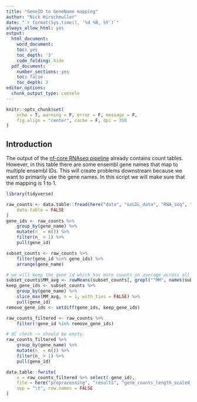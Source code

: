 ```yaml
---
title: "GeneID to GeneName mapping" 
author: "Nick Hirschmuller"
date: "`r format(Sys.time(), '%d %B, %Y')`"
always_allow_html: yes
output:
  html_document:
    word_document:
    toc: yes
    toc_depth: '3'
    code_folding: hide
  pdf_document:
    number_sections: yes
    toc: false
    toc_depth: 3
editor_options: 
  chunk_output_type: console
---
```


```r
knitr::opts_chunk$set(
    echo = T, warning = F, error = F, message = F,
    fig.align = "center", cache = F, dpi = 350
)
```

## **Introduction**
The output of the [nf-core RNAseq pipeline](https://github.com/nf-core/rnaseq) already contains count tables. 
However, in this table there are some ensembl gene names that map to multiple ensembl IDs. 
This will create problems downstream because we want to primarily use the gene names.
In this script we will make sure that the mapping is 1 to 1. 

```r
library(tidyverse)
```

```r
raw_counts <- data.table::fread(here("data", "oxLDL_data", "RNA_seq", "results", "star_salmon", "salmon.merged.gene_counts_length_scaled.tsv"),
    data.table = FALSE
)
gene_ids <- raw_counts %>%
    group_by(gene_name) %>%
    mutate(n_ = n()) %>%
    filter(n_ > 1) %>%
    pull(gene_id) 

subset_counts <- raw_counts %>%
    filter(gene_id %in% gene_ids) %>% 
    arrange(gene_name)

# we will keep the gene_id which has more counts on average across all samples
subset_counts$MM_avg <- rowMeans(subset_counts[, grepl("^MM", names(subset_counts))])
keep_gene_ids <- subset_counts %>%
    group_by(gene_name) %>%
    slice_max(MM_avg, n = 1, with_ties = FALSE) %>%
    pull(gene_id)
remove_gene_ids <- setdiff(gene_ids, keep_gene_ids)

raw_counts_filtered <- raw_counts %>%
    filter(!gene_id %in% remove_gene_ids)

# QC check -> should be empty.
raw_counts_filtered %>%
    group_by(gene_name) %>%
    mutate(n_ = n()) %>%
    filter(n_ > 1) %>%
    pull(gene_id) 

data.table::fwrite(
    x = raw_counts_filtered %>% select(-gene_id),
    file = here("preprocessing", "results", "gene_counts_length_scaled_filtered.tsv"),
    sep = "\t", row.names = FALSE
)


```